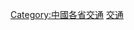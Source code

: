 {{Catnav|頁面分類|各種主題的頁面分類|依中国各省来作的分类|中國各省交通}}
{{Catnav|頁面分類|...|交通|各國交通|中国交通|中國各省交通}}

[[Category:中國各省交通|Category:中國各省交通]]
[[Category:宁夏|交通]]